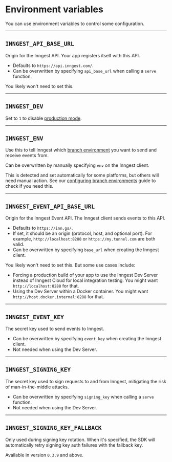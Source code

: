 # Environment variables

You can use environment variables to control some configuration.

---

## `INNGEST_API_BASE_URL`

Origin for the Inngest API. Your app registers itself with this API.

- Defaults to `https://api.inngest.com/`.
- Can be overwritten by specifying `api_base_url` when calling a `serve` function.

You likely won't need to set this.

---

## `INNGEST_DEV`

Set to `1` to disable [production mode](/docs/reference/python/overview/prod-mode).

---

## `INNGEST_ENV`

Use this to tell Inngest which [branch environment](/docs/platform/environments#branch-environments) you want to send and receive events from.

Can be overwritten by manually specifying `env` on the Inngest client.

This is detected and set automatically for some platforms, but others will need manual action. See our [configuring branch environments](/docs/platform/environments#configuring-branch-environments) guide to check if you need this.

---

## `INNGEST_EVENT_API_BASE_URL`

Origin for the Inngest Event API. The Inngest client sends events to this API.

- Defaults to `https://inn.gs/`.
- If set, it should be an origin (protocol, host, and optional port). For example, `http://localhost:8288` or `https://my.tunnel.com` are both valid.
- Can be overwritten by specifying `base_url` when creating the Inngest client.

You likely won't need to set this. But some use cases include:
- Forcing a production build of your app to use the Inngest Dev Server instead of Inngest Cloud for local integration testing. You might want `http://localhost:8288` for that.
- Using the Dev Server within a Docker container. You might want `http://host.docker.internal:8288` for that.

---

## `INNGEST_EVENT_KEY`

The secret key used to send events to Inngest.

- Can be overwritten by specifying `event_key` when creating the Inngest client.
- Not needed when using the Dev Server.

---

## `INNGEST_SIGNING_KEY`

The secret key used to sign requests to and from Inngest, mitigating the risk of man-in-the-middle attacks.

- Can be overwritten by specifying `signing_key` when calling a `serve` function.
- Not needed when using the Dev Server.

---

## `INNGEST_SIGNING_KEY_FALLBACK`

Only used during signing key rotation. When it's specified, the SDK will automatically retry signing key auth failures with the fallback key.

Available in version `0.3.9` and above.
